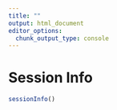 ```yaml
---
title: ""
output: html_document
editor_options: 
  chunk_output_type: console
---
```

# Session Info
```r
sessionInfo()
```

